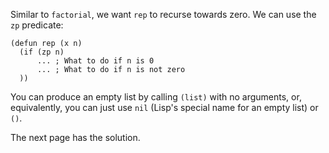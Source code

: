 Similar to `factorial`, we want `rep` to recurse towards zero. We can use the
`zp` predicate:

    (defun rep (x n)
      (if (zp n)
          ... ; What to do if n is 0
          ... ; What to do if n is not zero
      ))

You can produce an empty list by calling `(list)` with no arguments, or,
equivalently, you can just use `nil` (Lisp's special name for an empty list) or
`()`.

The next page has the solution.
